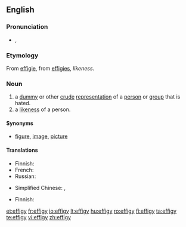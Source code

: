 ==English==

===Pronunciation===
* {{IPA|/ɛfəgi/}}, {{SAMPA|/Ef@gi/}}

===Etymology===
From {{etyl|fr}} [[effigie]], from {{etyl|la}} [[effigies]], ''likeness''.

===Noun===
{{en-noun|effig|ies}}

# a [[dummy]] or other [[crude]] [[representation]] of a [[person]] or [[group]] that is hated.
# a [[likeness]] of a person.

====Synonyms====
* {{italbrac|a likeness of a person}} [[figure]], [[image]], [[picture]]

====Translations====
{{trans-top|dummy or other crude representation}}
* Finnish: {{t+|fi|nukke}}
* French: {{t+|fr|effigie|f}}
* Russian: {{t|ru|чучело|n}}
{{trans-mid}}
* Simplified Chinese: {{tø|zh-cn|假人}},  {{tø|zh-cn|雕像}}
{{trans-bottom}}

{{trans-top|likeness of a person}}
* Finnish: {{t+|fi|kuva}}
{{trans-mid}}
{{trans-bottom}}

[[et:effigy]]
[[fr:effigy]]
[[io:effigy]]
[[lt:effigy]]
[[hu:effigy]]
[[ro:effigy]]
[[fi:effigy]]
[[ta:effigy]]
[[te:effigy]]
[[vi:effigy]]
[[zh:effigy]]